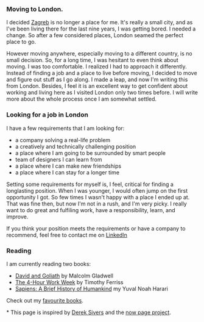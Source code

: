 
<SEO title="Now" />

### Moving to London.
I decided [Zagreb](https://www.google.com/search?q=Zagreb) is no longer a place for me. It's really a small city, and as I've been living there for the last nine years, I was getting bored. I needed a change. So after a few considered places, London seamed the perfect place to go.

However moving anywhere, especially moving to a different country, is no small decision. So, for a long time, I was hesitant to even think about moving. I was too comfortable. I realized I had to approach it differently. Instead of finding a job and a place to live before moving, I decided to move and figure out stuff as I go along. I made a leap, and now I'm writing this from London. Besides, I feel it is an excellent way to get confident about working and living here as I visited London only two times before. I will write more about the whole process once I am somewhat settled.

### Looking for a job in London
I have a few requirements that I am looking for:
- a company solving a real-life problem
- a creatively and technically challenging position
- a place where I am going to be surrounded by smart people
- team of designers I can learn from
- a place where I can make new friendships
- a place where I can stay for a longer time 

Setting some requirements for myself is, I feel, critical for finding a longlasting position. When I was younger, I would often jump on the first opportunity I got. So few times I wasn't happy with a place I ended up at. That was fine then, but now I'm not in a rush, and I'm very picky. I really want to do great and fulfiling work, have a responsibility, learn, and improve.

If you think your position meets the requirements or have a company to recommend, feel free to contact me on [LinkedIn](#)


### Reading
I am currently reading two books:
- [David and Goliath](https://www.gladwellbooks.com/titles/malcolm-gladwell/david-and-goliath/9780316204361/) by Malcolm Gladwell
- [The 4-Hour Work Week](https://www.amazon.com/4-Hour-Workweek-Escape-Live-Anywhere/dp/0307465357/?tag=offsitoftimfe-20) by Timothy Ferriss
- [Sapiens: A Brief History of Humankind](https://www.amazon.com/dp/0062316117/ref=cm_sw_em_r_mt_dp_U_avMGDbDQ9MCEX) my Yuval Noah Harari

Check out my [favourite books](/book-list#favourite-books).

<!-- I have also started a few more, but they stayed with a friend of mine. There was no more space in my bags to London. Why am I reading more than one book at the time? Read [here](/how-I-learned-to-read). -->

<span class="info">* This page is inspired by [Derek Sivers](https://sivers.org/) and the [now page project](https://nownownow.com/about).</span>

<!-- # Hi from the second page

Welcome to page 2

<Link to="/">Go back to the homepage</Link> -->

